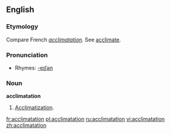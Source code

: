 ==English==

===Etymology===
Compare French ''[[acclimatation]]''.  See [[acclimate]].

===Pronunciation===
*Rhymes: [[Rhymes:English:-eɪʃǝn|-eɪʃǝn]]

===Noun===
'''acclimatation'''
# [[Acclimatization]].

[[fr:acclimatation]]
[[pl:acclimatation]]
[[ru:acclimatation]]
[[vi:acclimatation]]
[[zh:acclimatation]]